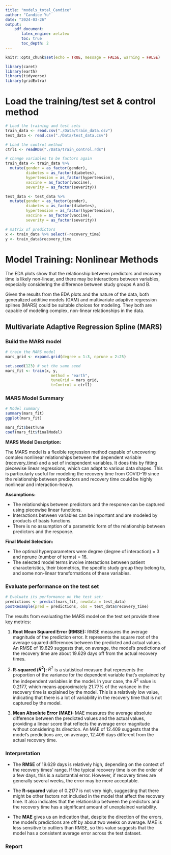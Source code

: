 ```yaml
---
title: "models_total_Candice"
author: "Candice Yu"
date: "2024-03-26"
output:
    pdf_document:
       latex_engine: xelatex
       toc: true
       toc_depth: 2
---
```

\newpage

```r
knitr::opts_chunk$set(echo = TRUE, message = FALSE, warning = FALSE)
```

```r
library(caret)
library(earth)
library(tidyverse)
library(gridExtra)
```

# Load the training/test set & control method
```r
# Load the training and test sets
train_data <- read.csv("./Data/train_data.csv")
test_data <- read.csv("./Data/test_data.csv")

# Load the control method
ctrl1 <- readRDS("./Data/train_control.rds")

# change variables to be factors again
train_data <- train_data %>%
  mutate(gender = as_factor(gender),
         diabetes = as_factor(diabetes),
         hypertension = as_factor(hypertension),
         vaccine = as_factor(vaccine),
         severity = as_factor(severity))

test_data <- test_data %>%
  mutate(gender = as_factor(gender),
         diabetes = as_factor(diabetes),
         hypertension = as_factor(hypertension),
         vaccine = as_factor(vaccine),
         severity = as_factor(severity))

# matrix of predictors
x <- train_data %>% select(-recovery_time)
y <- train_data$recovery_time

```


# Model Training: Nonlinear Methods

The EDA plots show that the relationship between predictors and recovery time is likely non-linear, and there may be interactions between variables, especially considering the difference between study groups A and B.

Given the results from the EDA plots and the nature of the data, both generalized additive models (GAM) and multivariate adaptive regression splines (MARS) could be suitable choices for modeling. They both are capable of modeling complex, non-linear relationships in the data. 


## Multivariate Adaptive Regression Spline (MARS)
### Build the MARS model
```r
# train the MARS model
mars_grid <- expand.grid(degree = 1:3, nprune = 2:25)

set.seed(123) # set the same seed
mars_fit <- train(x, y, 
                    method = "earth",
                    tuneGrid = mars_grid,
                    trControl = ctrl1)
```

### MARS Model Summary
```r
# Model summary
summary(mars_fit)
ggplot(mars_fit)

mars_fit$bestTune
coef(mars_fit$finalModel)
```

**MARS Model Description:**

The MARS model is a flexible regression method capable of uncovering complex nonlinear relationships between the dependent variable (recovery_time) and a set of independent variables. It does this by fitting piecewise linear regressions, which can adapt to various data shapes. This is particularly useful for modeling the recovery time from COVID-19 since the relationship between predictors and recovery time could be highly nonlinear and interaction-heavy.

**Assumptions:**

- The relationships between predictors and the response can be captured using piecewise linear functions.
- Interactions between variables can be important and are modeled by products of basis functions.
- There is no assumption of a parametric form of the relationship between predictors and the response.

**Final Model Selection:**

- The optimal hyperparameters were degree (degree of interaction) = 3 and nprune (number of terms) = 16.
- The selected model terms involve interactions between patient characteristics, their biometrics, the specific study group they belong to, and some non-linear transformations of these variables.


### Evaluate performance on the test set
```r
# Evaluate its performance on the test set:
predictions <- predict(mars_fit, newdata = test_data)
postResample(pred = predictions, obs = test_data$recovery_time)
```

The results from evaluating the MARS model on the test set provide three key metrics:

1. **Root Mean Squared Error (RMSE):** RMSE measures the average magnitude of the prediction error. It represents the square root of the average squared differences between the predicted and actual values. An RMSE of 19.629 suggests that, on average, the model's predictions of the recovery time are about 19.629 days off from the actual recovery times.

2. **R-squared ($R^2$):** $R^2$ is a statistical measure that represents the proportion of the variance for the dependent variable that's explained by the independent variables in the model. In your case, the $R^2$ value is 0.2177, which means approximately 21.77% of the variance in the recovery time is explained by the model. This is a relatively low value, indicating that there is a lot of variability in the recovery time that is not captured by the model.

3. **Mean Absolute Error (MAE):** MAE measures the average absolute difference between the predicted values and the actual values, providing a linear score that reflects the average error magnitude without considering its direction. An MAE of 12.409 suggests that the model's predictions are, on average, 12.409 days different from the actual recovery time.

### Interpretation

- The **RMSE** of 19.629 days is relatively high, depending on the context of the recovery times' range. If the typical recovery time is on the order of a few days, this is a substantial error. However, if recovery times are generally several weeks, the error may be more acceptable.

- The **R-squared** value of 0.2177 is not very high, suggesting that there might be other factors not included in the model that affect the recovery time. It also indicates that the relationship between the predictors and the recovery time has a significant amount of unexplained variability.

- The **MAE** gives us an indication that, despite the direction of the errors, the model's predictions are off by about two weeks on average. MAE is less sensitive to outliers than RMSE, so this value suggests that the model has a consistent average error across the test dataset.


### Report 


